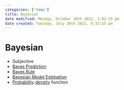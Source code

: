```yaml
---
categories: ['temp']
title: Bayesian
date modified: Monday, October 10th 2022, 2:02:33 pm
date created: Tuesday, July 26th 2022, 8:33:15 pm
---
```


# Bayesian
- Subjective
- [Bayes Prediction](Bayes%20Prediction.qmd)
- [Bayes Rule](Bayes%20Rule.qmd)
- [Bayesian Model Estimation](Bayesian%20Model%20Estimation.qmd)
- [Probability](Probability.qmd) [density](Density.qmd) function



